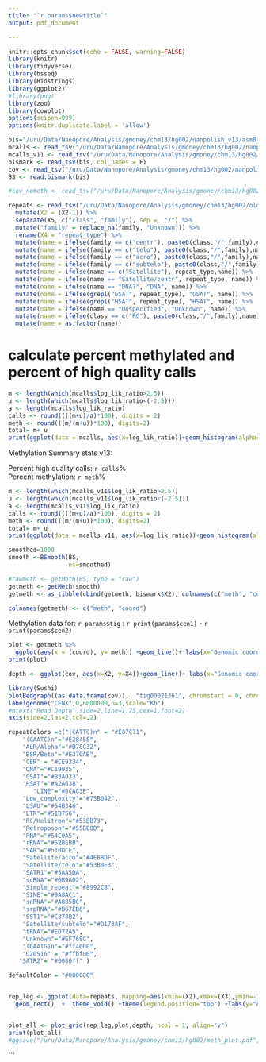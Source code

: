 ```yaml
---
title: "`r params$newtitle`"
output: pdf_document

---
```

  
```r
knitr::opts_chunk$set(echo = FALSE, warning=FALSE)
library(knitr)
library(tidyverse)
library(bsseq)
library(Biostrings)
library(ggplot2)
#library(png)
library(zoo)
library(cowplot)
options(scipen=999)
options(knitr.duplicate.label = 'allow')
```





```r

bis="/uru/Data/Nanopore/Analysis/gmoney/chm13/hg002/nanpolish_v13/asm8_primary.tig00021361_fixed_bismark.out"
mcalls <- read_tsv("/uru/Data/Nanopore/Analysis/gmoney/chm13/hg002/nanpolish_v13/methylation_tq.tsv")
mcalls_v11 <- read_tsv("/uru/Data/Nanopore/Analysis/gmoney/chm13/hg002/fixed_alignments/asm8_primary.tig00021361_fixed_methylation_calls.tsv")
bismark <- read_tsv(bis, col_names = F)
cov <- read_tsv("/uru/Data/Nanopore/Analysis/gmoney/chm13/hg002/nanpolish_v13/asm8_primary.tig00021361_fixed_meth.cov", col_names = F)
BS <- read.bismark(bis)

#cov_nometh <- read_tsv("/uru/Data/Nanopore/Analysis/gmoney/chm13/hg002/asm8_primary.tig00021361_no_meth.cov", col_names = F)

repeats <- read_tsv("/uru/Data/Nanopore/Analysis/gmoney/chm13/hg002/old_alignments/asm8_primary.tig00021361_forPlot.tsv", col_names = F) %>%
  mutate(X2 = (X2-1)) %>%
  separate(X5, c("class", "family"), sep =  "/") %>%
  mutate("family" = replace_na(family, "Unknown")) %>%
  rename(X4 = "repeat_type") %>%
  mutate(name = ifelse(family == c("centr"), paste0(class,"/",family),class)) %>%
  mutate(name = ifelse(family == c("telo"), paste0(class,"/",family),name)) %>%
  mutate(name = ifelse(family == c("acro"), paste0(class,"/",family),name)) %>%
  mutate(name = ifelse(family == c("subtelo"), paste0(class,"/",family),name)) %>%
  mutate(name = ifelse(name == c("Satellite"), repeat_type,name)) %>%
  mutate(name = ifelse(name == "Satellite/centr", repeat_type, name)) %>%
  mutate(name = ifelse(name == "DNA?", "DNA", name)) %>%
  mutate(name = ifelse(grepl("GSAT", repeat_type), "GSAT", name)) %>%
  mutate(name = ifelse(grepl("HSAT", repeat_type), "HSAT", name)) %>%
  mutate(name = ifelse(name == "Unspecified", "Unknown", name)) %>%
  mutate(name = ifelse(class == c("RC"), paste0(class,"/",family),name)) %>%
  mutate(name = as.factor(name))


```

# calculate percent methylated and percent of high quality calls


```r

m <- length(which(mcalls$log_lik_ratio>2.5))
u <- length(which(mcalls$log_lik_ratio<(-2.5)))
a <- length(mcalls$log_lik_ratio)
calls <- round((((m+u)/a)*100), digits = 2)
meth <- round(((m/(m+u))*100), digits=2)
total= m+ u
print(ggplot(data = mcalls, aes(x=log_lik_ratio))+geom_histogram(alpha=.5, binwidth = .5, fill = "red")+theme_bw()+geom_vline(xintercept= c(-1.5, 1.5), linetype="dashed", color="black")+xlim(-20,20))
```

Methylation Summary stats v13:
  
  Percent high quality calls: `r calls`%  
Percent methylation: `r meth`%  

```r

m <- length(which(mcalls_v11$log_lik_ratio>2.5))
u <- length(which(mcalls_v11$log_lik_ratio<(-2.5)))
a <- length(mcalls_v11$log_lik_ratio)
calls <- round((((m+u)/a)*100), digits = 2)
meth <- round(((m/(m+u))*100), digits=2)
total= m+ u
print(ggplot(data = mcalls_v11, aes(x=log_lik_ratio))+geom_histogram(alpha=.5, binwidth = .5, fill = "red")+theme_bw()+geom_vline(xintercept= c(-1.5, 1.5), linetype="dashed", color="black")+xlim(-20,20))
```


```r
smoothed=1000
smooth <-BSmooth(BS, 
                 ns=smoothed)

#rawmeth <- getMeth(BS, type = "raw")
getmeth <- getMeth(smooth)
getmeth <- as_tibble(cbind(getmeth, bismark$X2), colnames(c("meth", "coords")))

colnames(getmeth) <- c("meth", "coord")
```



Methylation data for:  `r params$tig` :  `r print(params$cen1)`  -  `r print(params$cen2)`

```r
plot <- getmeth %>% 
  ggplot(aes(x = (coord), y= meth)) +geom_line()+ labs(x="Genomic coordinates", y="Methylation")+theme_bw()#+xlim(100000,4500000)
print(plot)
```


```r

depth <- ggplot(cov, aes(x=X2, y=X4))+geom_line()+ labs(x="Genomic coordinates (Mb)", y="read depth")+theme_bw()

library(Sushi)
plotBedgraph((as.data.frame(cov)),	"tig00021361", chromstart = 0, chromend = 6000000,transparency =.5, color= SushiColors(2)(2)[1])
labelgenome("CENX",0,6000000,n=3,scale="Kb")
#mtext("Read Depth",side=2,line=1.75,cex=1,font=2)
axis(side=2,las=2,tcl=.2)


```


```r




repeatColors =c("(CATTC)n" = "#E87C71",
    "(GAATC)n"="#E28455",
    "ALR/Alpha"="#D78C32",
    "BSR/Beta"="#E370AB",
    "CER" = "#CE9334",
    "DNA"="#C19935",
    "GSAT"="#B3A033",
    "HSAT"="#A2A638",
       "LINE"="#8CAC3E",
    "Low_complexity"="#75B042",
    "LSAU"="#54B346",
    "LTR"="#51B756",
    "RC/Helitron"="#53BB73",
    "Retroposon"="#55BE8D",
    "RNA"="#54C0A5",
    "rRNA"="#52BEBB",
    "SAR"="#51BDCE",
    "Satellite/acro"="#4EB8DF",
    "Satellite/telo"="#53B0E3",
    "SATR1"="#5AA5DA",
    "scRNA"="#6B9AD2",
    "Simple_repeat"="#8992C8",
    "SINE"="#9A8AC1",
    "snRNA"="#A885BC",
    "srpRNA"="#B67EB6",
    "SST1"="#C378B2",
    "Satellite/subtelo"="#D173AF", 
    "tRNA"="#ED72A5",
    "Unknown"="#EF768C",
    "(GAATG)n"="#ff4000",
    "D20S16" = "#ffbf00",
   "SATR2"= "#0080ff" )

defaultColor = "#000080"


rep_leg <- ggplot(data=repeats, mapping=aes(xmin=(X2),xmax=(X3),ymin=-1,ymax=1, fill = name))+
  geom_rect()  +  theme_void() +theme(legend.position="top") +labs(y="Axis")+labs(y="Axis") + scale_fill_manual(values = repeatColors, drop = FALSE)+theme(legend.text=element_text(size=rel(1.5)))+theme(legend.title=element_blank())+xlim(100000,4500000)


plot_all <- plot_grid(rep_leg,plot,depth, ncol = 1, align="v")
print(plot_all)
#ggsave("/uru/Data/Nanopore/Analysis/gmoney/chm13/hg002/meth_plot.pdf",plot_all, width=12,height=5)
```



    
```





